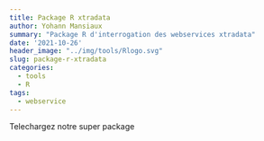 ```yaml
---
title: Package R xtradata
author: Yohann Mansiaux
summary: "Package R d'interrogation des webservices xtradata"
date: '2021-10-26'
header_image: "../img/tools/Rlogo.svg"
slug: package-r-xtradata
categories:
  - tools
  - R
tags:
  - webservice
---
```


Telechargez notre super package